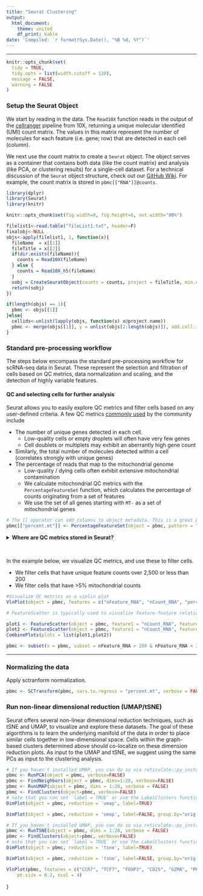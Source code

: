 ```yaml
---
title: "Seurat Clustering"
output:
  html_document:
    theme: united
    df_print: kable
date: 'Compiled: `r format(Sys.Date(), "%B %d, %Y")`'
---
```

***

```r
knitr::opts_chunk$set(
  tidy = TRUE,
  tidy.opts = list(width.cutoff = 120),
  message = FALSE,
  warning = FALSE
)
```

### Setup the Seurat Object

We start by reading in the data. The `Read10X` function reads in the output of the [cellranger](https://support.10xgenomics.com/single-cell-gene-expression/software/pipelines/latest/what-is-cell-ranger) pipeline from 10X, returning a unique molecular identified (UMI) count matrix. The values in this matrix represent the number of molecules for each feature (i.e. gene; row) that are detected in each cell (column).

We next use the count matrix to create a `Seurat` object. The object serves as a container that contains both data (like the count matrix) and analysis (like PCA, or clustering results) for a single-cell dataset. For a technical discussion of the `Seurat` object structure, check out our [GitHub Wiki](https://github.com/satijalab/seurat/wiki). For example, the count matrix is stored in `pbmc[["RNA"]]@counts`.

```r
library(dplyr)
library(Seurat)
library(knitr)

knitr::opts_chunk$set(fig.width=8, fig.height=6, out.width="80%")

filelist1<-read.table("fileList1.txt", header=F)
finalobj<-NULL
objs<-apply(filelist1, 1, function(x){
  fileName  = x[[1]]
  fileTitle = x[[2]]
  if(dir.exists(fileName)){
    counts = Read10X(fileName)
  } else {
    counts = Read10X_h5(fileName)
  }
  sobj = CreateSeuratObject(counts = counts, project = fileTitle, min.cells = 3, min.features = 200)
  return(sobj)
})

if(length(objs) == 1){
  pbmc <- objs[[1]]
}else{
  cellids<-unlist(lapply(objs, function(x) x@project.name))
  pbmc <- merge(objs[[1]], y = unlist(objs[2:length(objs)]), add.cell.ids = cellids, project = "integrated")
}
```

### Standard pre-processing workflow

The steps below encompass the standard pre-processing workflow for scRNA-seq data in Seurat. These represent the selection and filtration of cells based on QC metrics, data normalization and scaling, and the detection of highly variable features.

#### QC and selecting cells for further analysis

Seurat allows you to easily explore QC metrics and filter cells based on any user-defined criteria. A few QC metrics [commonly used](https://www.ncbi.nlm.nih.gov/pmc/articles/PMC4758103/) by the community include

* The number of unique genes detected in each cell. 
    + Low-quality cells or empty droplets will often have very few genes
    + Cell doublets or multiplets may exhibit an aberrantly high gene count
* Similarly, the total number of molecules detected within a cell (correlates strongly with unique genes)
* The percentage of reads that map to the mitochondrial genome
    + Low-quality / dying cells often exhibit extensive mitochondrial contamination
    + We calculate mitochondrial QC metrics with the `PercentageFeatureSet` function, which calculates the percentage of counts originating from a set of features
    + We use the set of all genes starting with `MT-` as a set of mitochondrial genes

```r
# The [[ operator can add columns to object metadata. This is a great place to stash QC stats
pbmc[["percent.mt"]] <- PercentageFeatureSet(object = pbmc, pattern = "^MT-")
```

<details>
  <summary>**Where are QC metrics stored in Seurat?**</summary>

* The number of unique genes and total molecules are automatically calculated during `CreateSeuratObject`
    + You can find them stored in the object meta data
```r
# Show QC metrics for the first 5 cells
head(x = pbmc@meta.data, 5)
```
</details>
\  

In the example below, we visualize QC metrics, and use these to filter cells.

* We filter cells that have unique feature counts over 2,500 or less than 200
* We filter cells that have >5% mitochondrial counts
    
```r

#Visualize QC metrics as a violin plot
VlnPlot(object = pbmc, features = c("nFeature_RNA", "nCount_RNA", "percent.mt"), ncol = 3)

# FeatureScatter is typically used to visualize feature-feature relationships, but can be used for anything calculated by the object, i.e. columns in object metadata, PC scores etc.

plot1 <- FeatureScatter(object = pbmc, feature1 = "nCount_RNA", feature2 = "percent.mt") 
plot2 <- FeatureScatter(object = pbmc, feature1 = "nCount_RNA", feature2 = "nFeature_RNA") 
CombinePlots(plots = list(plot1,plot2))

pbmc <- subset(x = pbmc, subset = nFeature_RNA > 200 & nFeature_RNA < 2500 & percent.mt < 5)
```

***

### Normalizing the data

Apply sctranform normalization.

```r
pbmc <- SCTransform(pbmc, vars.to.regress = "percent.mt", verbose = FALSE)
```

### Run non-linear dimensional reduction (UMAP/tSNE)

Seurat offers several non-linear dimensional reduction techniques, such as tSNE and UMAP, to visualize and explore these datasets. The goal of these algorithms is to learn the underlying manifold of the data in order to place similar cells together in low-dimensional space. Cells within the graph-based clusters determined above should co-localize on these dimension reduction plots. As input to the UMAP and tSNE, we suggest using the same PCs as input to the clustering analysis.

```r
# If you haven't installed UMAP, you can do so via reticulate::py_install(packages = "umap-learn")
pbmc <- RunPCA(object = pbmc, verbose=FALSE)
pbmc <- FindNeighbors(object = pbmc, dims=1:20, verbose=FALSE)
pbmc <- RunUMAP(object = pbmc, dims = 1:20, verbose = FALSE)
pbmc <- FindClusters(object=pbmc, verbose=FALSE)
# note that you can set `label = TRUE` or use the LabelClusters function to help label individual clusters
DimPlot(object = pbmc, reduction = 'umap', label=TRUE)
```

```r
DimPlot(object = pbmc, reduction = 'umap', label=FALSE, group.by="orig.ident")
```
```r
# If you haven't installed UMAP, you can do so via reticulate::py_install(packages = "umap-learn")
pbmc <- RunTSNE(object = pbmc, dims = 1:20, verbose = FALSE)
pbmc <- FindClusters(object=pbmc, verbose=FALSE)
# note that you can set `label = TRUE` or use the LabelClusters function to help label individual clusters
DimPlot(object = pbmc, reduction = 'tsne', label=TRUE)
```

```r
DimPlot(object = pbmc, reduction = 'tsne', label=FALSE, group.by="orig.ident")
```

```r
VlnPlot(pbmc, features = c("CCR7", "TCF7", "FOXP3", "CD25", "GZMA", "PRF1", "PD1", "LAG3", "TIGIT", "CTLA4"), 
    pt.size = 0.2, ncol = 4)
```
}
